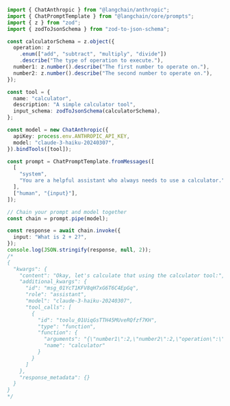 ```typescript
import { ChatAnthropic } from "@langchain/anthropic";
import { ChatPromptTemplate } from "@langchain/core/prompts";
import { z } from "zod";
import { zodToJsonSchema } from "zod-to-json-schema";

const calculatorSchema = z.object({
  operation: z
    .enum(["add", "subtract", "multiply", "divide"])
    .describe("The type of operation to execute."),
  number1: z.number().describe("The first number to operate on."),
  number2: z.number().describe("The second number to operate on."),
});

const tool = {
  name: "calculator",
  description: "A simple calculator tool",
  input_schema: zodToJsonSchema(calculatorSchema),
};

const model = new ChatAnthropic({
  apiKey: process.env.ANTHROPIC_API_KEY,
  model: "claude-3-haiku-20240307",
}).bindTools([tool]);

const prompt = ChatPromptTemplate.fromMessages([
  [
    "system",
    "You are a helpful assistant who always needs to use a calculator.",
  ],
  ["human", "{input}"],
]);

// Chain your prompt and model together
const chain = prompt.pipe(model);

const response = await chain.invoke({
  input: "What is 2 + 2?",
});
console.log(JSON.stringify(response, null, 2));
/*
{
  "kwargs": {
    "content": "Okay, let's calculate that using the calculator tool:",
    "additional_kwargs": {
      "id": "msg_01YcT1KFV8qH7xG6T6C4EpGq",
      "role": "assistant",
      "model": "claude-3-haiku-20240307",
      "tool_calls": [
        {
          "id": "toolu_01UiqGsTTH45MUveRQfzf7KH",
          "type": "function",
          "function": {
            "arguments": "{\"number1\":2,\"number2\":2,\"operation\":\"add\"}",
            "name": "calculator"
          }
        }
      ]
    },
    "response_metadata": {}
  }
}
*/
```